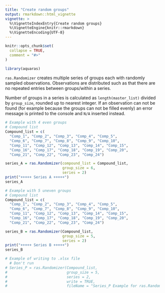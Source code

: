 ```yaml
---
title: "Create random groups"
output: rmarkdown::html_vignette
vignette: >
  %\VignetteIndexEntry{Create random groups}
  %\VignetteEngine{knitr::rmarkdown}
  %\VignetteEncoding{UTF-8}
---
```


```r
knitr::opts_chunk$set(
  collapse = TRUE,
  comment = "#>"
)
```

```r
library(aquaras)
```

`ras.Randomizer` creates multiple series of groups each with randomly sampled observations. Observations are distributed such as that there are no repeated entries between groups/within a series.

Number of groups in a series is calculated as `length(master_list)` divided by `group_size`, rounded up to nearest integer. If an observation can not be found (for example because the groups can not be filled evenly) an error message is printed to the console and `N/A` inserted instead.

```r
# Example with 4 even groups
# Compound list
Compound_list = c(
  "Comp_1", "Comp_2", "Comp_3", "Comp_4", "Comp_5",
  "Comp_6", "Comp_7", "Comp_8", "Comp_9", "Comp_10",
  "Comp_11", "Comp_12", "Comp_13", "Comp_14", "Comp_15",
  "Comp_16", "Comp_17", "Comp_18", "Comp_19", "Comp_20",
  "Comp_21", "Comp_22", "Comp_23", "Comp_24")

series_A = ras.Randomizer(compound_list = Compound_list,
                          group_size = 6,
                          series = 2)
print("+++++ Series A +++++")
series_A

# Example with 5 uneven groups
# Compound list
Compound_list = c(
  "Comp_1", "Comp_2", "Comp_3", "Comp_4", "Comp_5",
  "Comp_6", "Comp_7", "Comp_8", "Comp_9", "Comp_10",
  "Comp_11", "Comp_12", "Comp_13", "Comp_14", "Comp_15",
  "Comp_16", "Comp_17", "Comp_18", "Comp_19", "Comp_20",
  "Comp_21", "Comp_22", "Comp_23", "Comp_24")

series_B = ras.Randomizer(Compound_list,
                          group_size = 5,
                          series = 2)
print("+++++ Series B +++++")
series_B

# Example of writing to .xlsx file
  # Don't run
# Series_P = ras.Randomizer(Compound_list,
#                           group_size = 5,
#                           series = 2,
#                           write = TRUE,
#                           fileName = "Series_P Example for ras.Randomizer")
```


